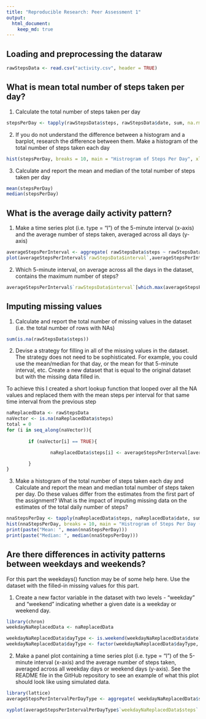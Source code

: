 ```yaml
---
title: "Reproducible Research: Peer Assessment 1"
output: 
  html_document:
    keep_md: true
---
```


## Loading and preprocessing the dataraw
```r
rawStepsData <- read.csv("activity.csv", header = TRUE)
```

## What is mean total number of steps taken per day?
1. Calculate the total number of steps taken per day
```r
stepsPerDay <- tapply(rawStepsData$steps, rawStepsData$date, sum, na.rm = TRUE)
```


2. If you do not understand the difference between a histogram and a barplot, research the difference between them. Make a histogram of the total number of steps taken each day
```r
hist(stepsPerDay, breaks = 10, main = "Histrogram of Steps Per Day", xlab="Steps Per Day", ylab="Occurances")
```

3. Calculate and report the mean and median of the total number of steps taken per day
```r
mean(stepsPerDay)
median(stepsPerDay)
```

## What is the average daily activity pattern?
1. Make a time series plot (i.e. type = "l") of the 5-minute interval (x-axis) and the average number of steps taken, averaged across all days (y-axis)
```r
averageStepsPerInterval <- aggregate( rawStepsData$steps ~ rawStepsData$interval, FUN = mean, na.rm = TRUE )
plot(averageStepsPerInterval$`rawStepsData$interval`,averageStepsPerInterval$`rawStepsData$steps`, xlab="5 Minute Intervals", ylab="Average Steps", type = "l")
```

2. Which 5-minute interval, on average across all the days in the dataset, contains the maximum number of steps?
```r
averageStepsPerInterval$`rawStepsData$interval`[which.max(averageStepsPerInterval$`rawStepsData$steps`)]
```

## Imputing missing values
1. Calculate and report the total number of missing values in the dataset (i.e. the total number of rows with NAs)
```r
sum(is.na(rawStepsData$steps))
```

2. Devise a strategy for filling in all of the missing values in the dataset. The strategy does not need to be sophisticated. For example, you could use the mean/median for that day, or the mean for that 5-minute interval, etc.
Create a new dataset that is equal to the original dataset but with the missing data filled in.

To achieve this I created a short lookup function that looped over all the NA values and replaced them with the mean steps per interval for that same time interval from the previous step

```r
naReplacedData <- rawStepsData
naVector <- is.na(naReplacedData$steps)
total = 0
for (i in seq_along(naVector)){
       
        if (naVector[i] == TRUE){

                naReplacedData$steps[i] <- averageStepsPerInterval[averageStepsPerInterval$`rawStepsData$interval` == naReplacedData$interval[i],]$`rawStepsData$steps`

        }
}

```

3. Make a histogram of the total number of steps taken each day and Calculate and report the mean and median total number of steps taken per day. Do these values differ from the estimates from the first part of the assignment? What is the impact of imputing missing data on the estimates of the total daily number of steps?

```r
nnaStepsPerDay <- tapply(naReplacedData$steps, naReplacedData$date, sum, na.rm = TRUE)
hist(nnaStepsPerDay, breaks = 10, main = "Histrogram of Steps Per Day (replaced NAs)", xlab="Steps Per Day", ylab="Occurances")
print(paste("Mean: ", mean(nnaStepsPerDay)))
print(paste("Median: ", median(nnaStepsPerDay)))
```

## Are there differences in activity patterns between weekdays and weekends?

For this part the weekdays() function may be of some help here. Use the dataset with the filled-in missing values for this part.

1. Create a new factor variable in the dataset with two levels - "weekday" and "weekend" indicating whether a given date is a weekday or weekend day.

```r
library(chron)
weekdayNaReplacedData <- naReplacedData

weekdayNaReplacedData$dayType <- is.weekend(weekdayNaReplacedData$date)
weekdayNaReplacedData$dayType <- factor(weekdayNaReplacedData$dayType, levels = c(FALSE, TRUE), labels = c("weekday", "weekend"))
```

2. Make a panel plot containing a time series plot (i.e. type = "l") of the 5-minute interval (x-axis) and the average number of steps taken, averaged across all weekday days or weekend days (y-axis). See the README file in the GitHub repository to see an example of what this plot should look like using simulated data.

```r
library(lattice)
averageStepsPerIntervalPerDayType <- aggregate( weekdayNaReplacedData$steps ~ weekdayNaReplacedData$interval+weekdayNaReplacedData$dayType, FUN = mean, na.rm = TRUE )

xyplot(averageStepsPerIntervalPerDayType$`weekdayNaReplacedData$steps` ~ averageStepsPerIntervalPerDayType$`weekdayNaReplacedData$interval` | averageStepsPerIntervalPerDayType$`weekdayNaReplacedData$dayType`, data = averageStepsPerIntervalPerDayType, layout = c(1, 2), type = "l", xlab = "Interval", ylab = "Number of Steps")


```
